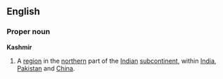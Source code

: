 ==English==
===Proper noun===
'''Kashmir'''
{{wikipedia}}
# A [[region]] in the [[northern]] part of the [[Indian]] [[subcontinent]], within [[India]], [[Pakistan]] and [[China]].